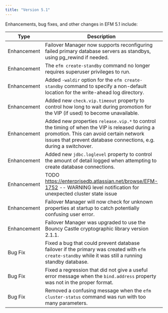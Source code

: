 ```yaml
---
title: "Version 5.1"
---
```


Enhancements, bug fixes, and other changes in EFM 5.1 include:

| Type        | Description                                                                                                                                                              | Addresses              |
|-------------|--------------------------------------------------------------------------------------------------------------------------------------------------------------------------|------------------------|
| Enhancement | Failover Manager now supports reconfiguring failed primary database servers as standbys, using pg_rewind if needed.                                                      |                        |
| Enhancement | The `efm create-standby` command no longer requires superuser privileges to run.                                                                                         |                        |
| Enhancement | Added `-waldir` option for the `efm create-standby` command to specify a non-default location for the write-ahead log directory.                                                                              |                        |
| Enhancement | Added new `check.vip.timeout` property to control how long to wait during promotion for the VIP (if used) to become unavailable.                                                                              |                        |
| Enhancement | Added new properties `release.vip.*` to control the timing of when the VIP is released during a promotion. This can avoid certain network issues that prevent database connections, e.g. during a switchover. | 52388, 48276           |
| Enhancement | Added new `jdbc.loglevel` property to control the amount of detail logged when attempting to create database connections.                                                |                        |
| Enhancement | TODO https://enterprisedb.atlassian.net/browse/EFM-1752 -- WARNING level notification for unexpected cluster state issue                                                                                                                      | 46361                       |
| Enhancement | Failover Manager will now check for unknown properties at startup to catch potentially confusing user error.                                                                                                                      |                        |
| Enhancement | Failover Manager was upgraded to use the Bouncy Castle cryptographic library version 2.1.1.                                                                            |           |
| Bug Fix     | Fixed a bug that could prevent database failover if the primary was created with `efm create-standby` while it was still a running standby database.                     |                   |
| Bug Fix     | Fixed a regression that did not give a useful error message when the `bind.address` property was not in the proper format.                     |                   |
| Bug Fix     | Removed a confusing message when the `efm cluster-status` command was run with too many parameters.                     |                   |
